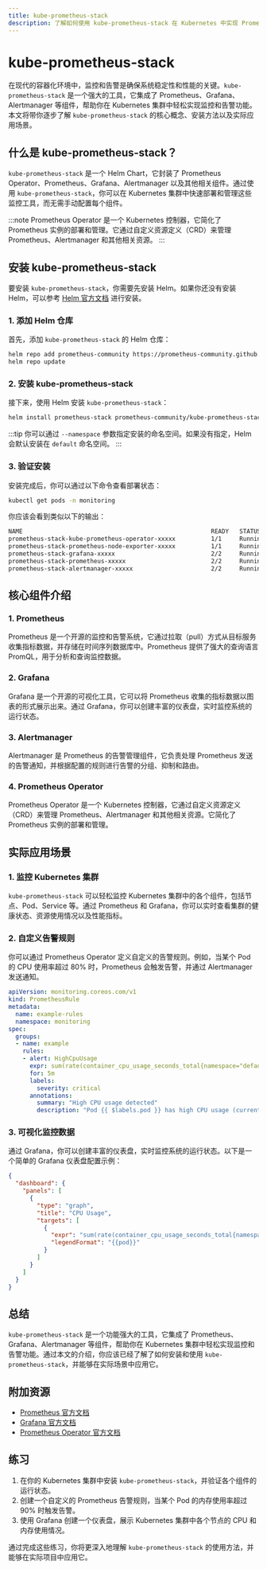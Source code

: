 ```yaml
---
title: kube-prometheus-stack
description: 了解如何使用 kube-prometheus-stack 在 Kubernetes 中实现 Prometheus 监控和告警。
---
```


# kube-prometheus-stack

在现代的容器化环境中，监控和告警是确保系统稳定性和性能的关键。`kube-prometheus-stack` 是一个强大的工具，它集成了 Prometheus、Grafana、Alertmanager 等组件，帮助你在 Kubernetes 集群中轻松实现监控和告警功能。本文将带你逐步了解 `kube-prometheus-stack` 的核心概念、安装方法以及实际应用场景。

## 什么是 kube-prometheus-stack？

`kube-prometheus-stack` 是一个 Helm Chart，它封装了 Prometheus Operator、Prometheus、Grafana、Alertmanager 以及其他相关组件。通过使用 `kube-prometheus-stack`，你可以在 Kubernetes 集群中快速部署和管理这些监控工具，而无需手动配置每个组件。

:::note
Prometheus Operator 是一个 Kubernetes 控制器，它简化了 Prometheus 实例的部署和管理。它通过自定义资源定义（CRD）来管理 Prometheus、Alertmanager 和其他相关资源。
:::

## 安装 kube-prometheus-stack

要安装 `kube-prometheus-stack`，你需要先安装 Helm。如果你还没有安装 Helm，可以参考 [Helm 官方文档](https://helm.sh/docs/intro/install/) 进行安装。

### 1. 添加 Helm 仓库

首先，添加 `kube-prometheus-stack` 的 Helm 仓库：

```bash
helm repo add prometheus-community https://prometheus-community.github.io/helm-charts
helm repo update
```

### 2. 安装 kube-prometheus-stack

接下来，使用 Helm 安装 `kube-prometheus-stack`：

```bash
helm install prometheus-stack prometheus-community/kube-prometheus-stack --namespace monitoring --create-namespace
```

:::tip
你可以通过 `--namespace` 参数指定安装的命名空间。如果没有指定，Helm 会默认安装在 `default` 命名空间。
:::

### 3. 验证安装

安装完成后，你可以通过以下命令查看部署状态：

```bash
kubectl get pods -n monitoring
```

你应该会看到类似以下的输出：

```bash
NAME                                                     READY   STATUS    RESTARTS   AGE
prometheus-stack-kube-prometheus-operator-xxxxx          1/1     Running   0          2m
prometheus-stack-prometheus-node-exporter-xxxxx          1/1     Running   0          2m
prometheus-stack-grafana-xxxxx                           2/2     Running   0          2m
prometheus-stack-prometheus-xxxxx                        2/2     Running   0          2m
prometheus-stack-alertmanager-xxxxx                      2/2     Running   0          2m
```

## 核心组件介绍

### 1. Prometheus

Prometheus 是一个开源的监控和告警系统，它通过拉取（pull）方式从目标服务收集指标数据，并存储在时间序列数据库中。Prometheus 提供了强大的查询语言 PromQL，用于分析和查询监控数据。

### 2. Grafana

Grafana 是一个开源的可视化工具，它可以将 Prometheus 收集的指标数据以图表的形式展示出来。通过 Grafana，你可以创建丰富的仪表盘，实时监控系统的运行状态。

### 3. Alertmanager

Alertmanager 是 Prometheus 的告警管理组件，它负责处理 Prometheus 发送的告警通知，并根据配置的规则进行告警的分组、抑制和路由。

### 4. Prometheus Operator

Prometheus Operator 是一个 Kubernetes 控制器，它通过自定义资源定义（CRD）来管理 Prometheus、Alertmanager 和其他相关资源。它简化了 Prometheus 实例的部署和管理。

## 实际应用场景

### 1. 监控 Kubernetes 集群

`kube-prometheus-stack` 可以轻松监控 Kubernetes 集群中的各个组件，包括节点、Pod、Service 等。通过 Prometheus 和 Grafana，你可以实时查看集群的健康状态、资源使用情况以及性能指标。

### 2. 自定义告警规则

你可以通过 Prometheus Operator 定义自定义的告警规则。例如，当某个 Pod 的 CPU 使用率超过 80% 时，Prometheus 会触发告警，并通过 Alertmanager 发送通知。

```yaml
apiVersion: monitoring.coreos.com/v1
kind: PrometheusRule
metadata:
  name: example-rules
  namespace: monitoring
spec:
  groups:
  - name: example
    rules:
    - alert: HighCpuUsage
      expr: sum(rate(container_cpu_usage_seconds_total{namespace="default"}[5m])) by (pod) > 0.8
      for: 5m
      labels:
        severity: critical
      annotations:
        summary: "High CPU usage detected"
        description: "Pod {{ $labels.pod }} has high CPU usage (current value: {{ $value }})."
```

### 3. 可视化监控数据

通过 Grafana，你可以创建丰富的仪表盘，实时监控系统的运行状态。以下是一个简单的 Grafana 仪表盘配置示例：

```json
{
  "dashboard": {
    "panels": [
      {
        "type": "graph",
        "title": "CPU Usage",
        "targets": [
          {
            "expr": "sum(rate(container_cpu_usage_seconds_total{namespace=\"default\"}[5m])) by (pod)",
            "legendFormat": "{{pod}}"
          }
        ]
      }
    ]
  }
}
```

## 总结

`kube-prometheus-stack` 是一个功能强大的工具，它集成了 Prometheus、Grafana、Alertmanager 等组件，帮助你在 Kubernetes 集群中轻松实现监控和告警功能。通过本文的介绍，你应该已经了解了如何安装和使用 `kube-prometheus-stack`，并能够在实际场景中应用它。

## 附加资源

- [Prometheus 官方文档](https://prometheus.io/docs/)
- [Grafana 官方文档](https://grafana.com/docs/)
- [Prometheus Operator 官方文档](https://prometheus-operator.dev/docs/)

## 练习

1. 在你的 Kubernetes 集群中安装 `kube-prometheus-stack`，并验证各个组件的运行状态。
2. 创建一个自定义的 Prometheus 告警规则，当某个 Pod 的内存使用率超过 90% 时触发告警。
3. 使用 Grafana 创建一个仪表盘，展示 Kubernetes 集群中各个节点的 CPU 和内存使用情况。

通过完成这些练习，你将更深入地理解 `kube-prometheus-stack` 的使用方法，并能够在实际项目中应用它。